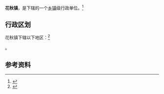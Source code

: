 {{中国乡级行政区|52/03/22/107/000}}

'''花秋镇'''，是{{PRC admin/fullname|52/03/22/107/000|3}}下辖的一个[[乡镇|乡镇]]级行政单位。<ref>{{PRC admin/ref sgc|{{PRC admin/parent|52/03/22/107/000}}}}</ref>

== 行政区划 ==

花秋镇下辖以下地区：<ref>{{PRC admin/ref sgc|52/03/22/107/000}}</ref>

{{PRC admin/children|52/03/22/107/000}}。

== 参考资料 ==

{{reflist}}

{{行政区划小作品}}
{{PRC admin/navcat|52/03/22/107/000}}